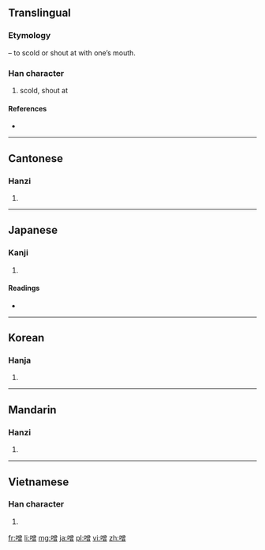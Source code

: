==Translingual==
===Etymology===
{{Han compound|口|t1=mouth|曾|ls=psc|c1=s|c2=p}} – to scold or shout at with one’s mouth.

===Han character===
{{Han char|rn=30|rad=口|as=12|sn=15|four=6806<sub>6</sub>|canj=口金田日 (RCWA)}}

# scold, shout at

====References====
* {{Han ref|kx=0208.240|dkj=04303|dj=0431.170|hdz=10686.080|uh=564C|ud=22092|bh=E4F8|bd=58616}}

----

==Cantonese==

===Hanzi===
{{yue-hanzi|jyut=|y=jang1}}

# {{defn|lang=yue|sort=口12}}

----

==Japanese==

===Kanji===
{{ja-kanji|grade=|rs=口12}}

# {{defn|lang=ja|sort=口12}}

====Readings====
* {{ja-readings|on=[[そう]] (sō), [[そ]] (so)|kun=[[かまびすし]] (kamabisushi)}}

----

==Korean==

===Hanja===
{{ko-hanja|hangeul=[[쟁]], [[증]]|rv=jaeng, jeung|mr=chaeng, chŭng}}

# {{defn|lang=ko|sort=口12}}

----

==Mandarin==

===Hanzi===
{{cmn-hanzi|pin=[[cēng]] ([[ceng1]]), [[chēng]] ([[cheng1]])|wg=ts'eng<sup>1</sup>, ch'eng<sup>1</sup>}}

# {{defn|lang=cmn|sort=口12}}

----

==Vietnamese==

===Han character===
{{vi-hantu|[[tung]]|rs=口12}}

# {{defn|lang=vi|sort=口12}}

[[fr:噌]]
[[li:噌]]
[[mg:噌]]
[[ja:噌]]
[[pl:噌]]
[[vi:噌]]
[[zh:噌]]